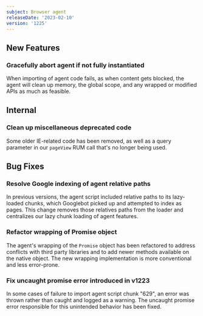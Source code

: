 ```yaml
---
subject: Browser agent
releaseDate: '2023-02-10'
version: '1225'
---
```


## New Features

### Gracefully abort agent if not fully instantiated
When importing of agent code fails, as when content gets blocked, the agent will clean up memory, the global scope, and any wrapped or modified APIs as much as feasible.

## Internal

### Clean up miscellaneous deprecated code
Some older IE-related code has been removed, as well as a query parameter in our `pageView` RUM call that's no longer being used.

## Bug Fixes

### Resolve Google indexing of agent relative paths
In previous versions, the agent script included relative paths to its lazy-loaded chunks, which Googlebot picked up and attempted to index as pages. This change removes those relatives paths from the loader and centralizes our lazy chunk loading of agent features.

### Refactor wrapping of Promise object
The agent's wrapping of the `Promise` object has been refactored to address conflicts with third party libraries and to add newer methods available on the native object. The new wrapping implementation is more conventional and less error-prone.

### Fix uncaught promise error introduced in v1223
In some cases of failure to import agent script chunk "629", an error was thrown rather than caught and logged as a warning. The uncaught promise error responsible for this unintended behavior has been fixed.

